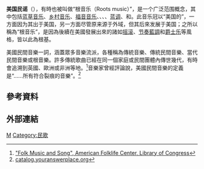 '''美国民谣'''（{{lang-en|'''American folk music'''}}），有時也被叫做“根音乐（Roots music）”，是一个广泛范围概念，其中包括[[蓝草音乐|蓝草音乐]]、[[乡村音乐|乡村音乐]]、[[福音音乐|福音音乐]]、{{tsl|en|old-time music|舊時代音樂}}、{{tsl|en|jug bands|水壺樂團}}、{{tsl|en|Appalachian music|阿帕拉契民間音樂}}、[[蓝调|蓝调]]、{{tsl|en|Cajun music|印地安音樂}}和{{tsl|en| Indigenous music of North America|北美土著原住民音樂}}。此音乐冠以“美国的”，一方面因为其出于美国，另一方面尽管原来源于外域，但其后來发展于美国；之所以稱為“根音乐”，是因為後續在美國發展出來的諸如[[摇滚|摇滚]]、[[节奏藍調|节奏藍調]]和[[爵士乐|爵士乐]]等風格，皆以此為根基。

美國民間音樂一詞，涵蓋眾多音樂流派，各種稱為傳統音樂、傳統民間音樂、當代民間音樂或根音樂。許多傳統歌曲已經在同一個家庭或民間團體內傳世幾代，有時會追溯到英國、歐洲或非洲等地。<ref name=afc>[https://www.loc.gov/folklife/guide/folkmusicandsong.html "Folk Music and Song", American Folklife Center, Library of Congress]</ref>音樂家{{link-en|邁克·西格|Mike Seeger}}曾經評論說，美國民間音樂的定義是“......所有符合裂痕的音樂”。<ref>[http://catalog.youranswerplace.org/(riylqzaouv3t2j55dvrnwt21)/NewCopyListing.aspx?QS0=&QS1=2&QS2=Folk%20music%20United%20States&QS3=1&QS4=2&QS5=0&QS6=99&QS7=0&QS8=9999&QS9=0&QS10=99&QS11=263042&QS12=1&QS13=1&QS14=457430&QS15=9780399530333 catalog.youranswerplace.org]</ref>

== 參考資料 ==
{{Reflist}}

== 外部連結 ==
{{Authority control}}
[[Category:美國音樂風格|M]]
[[Category:民歌|Category:民歌]]